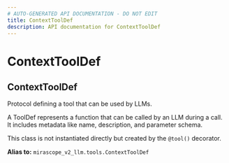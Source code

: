 ```yaml
---
# AUTO-GENERATED API DOCUMENTATION - DO NOT EDIT
title: ContextToolDef
description: API documentation for ContextToolDef
---
```


# ContextToolDef

## <ApiType type="Alias" path="calls/decorator/ContextToolDef" symbolName="ContextToolDef" /> ContextToolDef

Protocol defining a tool that can be used by LLMs.

A ToolDef represents a function that can be called by an LLM during a call.
It includes metadata like name, description, and parameter schema.

This class is not instantiated directly but created by the `@tool()` decorator.


**Alias to:** `mirascope_v2_llm.tools.ContextToolDef`
